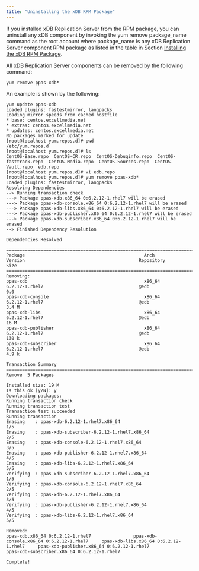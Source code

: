 ```yaml
---
title: "Uninstalling the xDB RPM Package"
---
```


<div id="uninstalling_xdb_rpm_package" class="registered_link"></div>


If you installed xDB Replication Server from the RPM package, you can uninstall any xDB component by invoking the yum remove package\_name command as the root account where package\_name is any xDB Replication Server component RPM package as listed in the table in Section [Installing the xDB RPM Package](../03_installation/#installing_rpm_package).

All xDB Replication Server components can be removed by the following command:

`yum remove ppas-xdb*`

An example is shown by the following:

``` text
yum update ppas-xdb
Loaded plugins: fastestmirror, langpacks
Loading mirror speeds from cached hostfile
* base: centos.excellmedia.net
* extras: centos.excellmedia.net
* updates: centos.excellmedia.net
No packages marked for update
[root@localhost yum.repos.d]# pwd
/etc/yum.repos.d
[root@localhost yum.repos.d]# ls
CentOS-Base.repo  CentOS-CR.repo  CentOS-Debuginfo.repo  CentOS-fasttrack.repo  CentOS-Media.repo  CentOS-Sources.repo  CentOS-Vault.repo  edb.repo
[root@localhost yum.repos.d]# vi edb.repo
[root@localhost yum.repos.d]# yum remove ppas-xdb*
Loaded plugins: fastestmirror, langpacks
Resolving Dependencies
--> Running transaction check
---> Package ppas-xdb.x86_64 0:6.2.12-1.rhel7 will be erased
---> Package ppas-xdb-console.x86_64 0:6.2.12-1.rhel7 will be erased
---> Package ppas-xdb-libs.x86_64 0:6.2.12-1.rhel7 will be erased
---> Package ppas-xdb-publisher.x86_64 0:6.2.12-1.rhel7 will be erased
---> Package ppas-xdb-subscriber.x86_64 0:6.2.12-1.rhel7 will be erased
--> Finished Dependency Resolution

Dependencies Resolved

=========================================================================================================================================================================================
Package                                             Arch                                   Version                                           Repository                            Size
=========================================================================================================================================================================================
Removing:
ppas-xdb                                            x86_64                                 6.2.12-1.rhel7                                    @edb                                 0.0
ppas-xdb-console                                    x86_64                                 6.2.12-1.rhel7                                    @edb                                 3.4 M
ppas-xdb-libs                                       x86_64                                 6.2.12-1.rhel7                                    @edb                                  16 M
ppas-xdb-publisher                                  x86_64                                 6.2.12-1.rhel7                                    @edb                                 130 k
ppas-xdb-subscriber                                 x86_64                                 6.2.12-1.rhel7                                    @edb                                 4.9 k

Transaction Summary
=========================================================================================================================================================================================
Remove  5 Packages

Installed size: 19 M
Is this ok [y/N]: y
Downloading packages:
Running transaction check
Running transaction test
Transaction test succeeded
Running transaction
Erasing    : ppas-xdb-6.2.12-1.rhel7.x86_64                                                                                                                                        1/5
Erasing    : ppas-xdb-subscriber-6.2.12-1.rhel7.x86_64                                                                                                                             2/5
Erasing    : ppas-xdb-console-6.2.12-1.rhel7.x86_64                                                                                                                                3/5
Erasing    : ppas-xdb-publisher-6.2.12-1.rhel7.x86_64                                                                                                                              4/5
Erasing    : ppas-xdb-libs-6.2.12-1.rhel7.x86_64                                                                                                                                   5/5
Verifying  : ppas-xdb-subscriber-6.2.12-1.rhel7.x86_64                                                                                                                             1/5
Verifying  : ppas-xdb-console-6.2.12-1.rhel7.x86_64                                                                                                                                2/5
Verifying  : ppas-xdb-6.2.12-1.rhel7.x86_64                                                                                                                                        3/5
Verifying  : ppas-xdb-publisher-6.2.12-1.rhel7.x86_64                                                                                                                              4/5
Verifying  : ppas-xdb-libs-6.2.12-1.rhel7.x86_64                                                                                                                                   5/5

Removed:
ppas-xdb.x86_64 0:6.2.12-1.rhel7                ppas-xdb-console.x86_64 0:6.2.12-1.rhel7     ppas-xdb-libs.x86_64 0:6.2.12-1.rhel7     ppas-xdb-publisher.x86_64 0:6.2.12-1.rhel7
ppas-xdb-subscriber.x86_64 0:6.2.12-1.rhel7

Complete!
```
